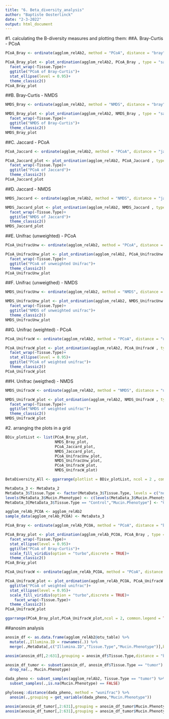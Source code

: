 ---
title: "6. Beta_diversity_analysis"
author: "Baptiste Oosterlinck"
date: "2-3-2022"
output: html_document
---

#1. calculating the B-diversity measures and plotting them:
  ##A. Bray-Curtis - PCoA
```{r}
PCoA_Bray <- ordinate(agglom_relAb2, method = "PCoA", distance = "bray")

PCoA_Bray_plot <- plot_ordination(agglom_relAb2, PCoA_Bray , type = "samples", axes = 1:2, color = "Mucin.Phenotype")+
  facet_wrap(~Tissue.Type)+
  ggtitle("PCoA of Bray-Curtis")+
  stat_ellipse(level = 0.95)+
  theme_classic2()
PCoA_Bray_plot
```
  ##B. Bray-Curtis - NMDS
```{r}
NMDS_Bray <- ordinate(agglom_relAb2, method = "NMDS", distance = "bray")

NMDS_Bray_plot <- plot_ordination(agglom_relAb2, NMDS_Bray , type = "samples", axes = 1:2, color = "Mucin.Phenotype")+
  facet_wrap(~Tissue.Type)+
  ggtitle("NMDS of Bray-Curtis")+
  theme_classic2()
NMDS_Bray_plot
```
  ##C. Jaccard - PCoA
```{r}
PCoA_Jaccard <- ordinate(agglom_relAb2, method = "PCoA", distance = "jaccard")

PCoA_Jaccard_plot <- plot_ordination(agglom_relAb2, PCoA_Jaccard , type = "samples", axes = 1:2, color = "Mucin.Phenotype")+
  facet_wrap(~Tissue.Type)+
  ggtitle("PCoA of Jaccard")+
  theme_classic2()
PCoA_Jaccard_plot
```
  
  ##D. Jaccard - NMDS
```{r}
NMDS_Jaccard <- ordinate(agglom_relAb2, method = "NMDS", distance = "jaccard")

NMDS_Jaccard_plot <- plot_ordination(agglom_relAb2, NMDS_Jaccard , type = "samples", axes = 1:2, color = "Mucin.Phenotype")+
  facet_wrap(~Tissue.Type)+
  ggtitle("NMDS of Jaccard")+
  theme_classic2()
NMDS_Jaccard_plot
```
  ##E. Unifrac (unweighted) - PCoA
```{r}
PCoA_UnifracUnw <- ordinate(agglom_relAb2, method = "PCoA", distance = "unifrac",weighted = FALSE)

PCoA_UnifracUnw_plot <- plot_ordination(agglom_relAb2, PCoA_UnifracUnw , type = "samples", axes = 1:2, color = "Mucin.Phenotype")+
  facet_wrap(~Tissue.Type)+
  ggtitle("PCoA of unweighted Unifrac")+
  theme_classic2()
PCoA_UnifracUnw_plot
```
  ##F. Unifrac (unweigthed) - NMDS
```{r}
NMDS_UnifracUnw <- ordinate(agglom_relAb2, method = "NMDS", distance = "unifrac",weighted = FALSE)

NMDS_UnifracUnw_plot <- plot_ordination(agglom_relAb2, NMDS_UnifracUnw , type = "samples", axes = 1:2, color = "Mucin.Phenotype")+
  facet_wrap(~Tissue.Type)+
  ggtitle("NMDS of unweighted unifrac")+
  theme_classic2()
NMDS_UnifracUnw_plot
```
  ##G. Unifrac (weighted) - PCoA
```{r}
PCoA_UnifracW <- ordinate(agglom_relAb2, method = "PCoA", distance = "unifrac",weighted = TRUE)

PCoA_UnifracW_plot <- plot_ordination(agglom_relAb2, PCoA_UnifracW , type = "samples", axes = 1:2, color = "Mucin.Phenotype")+
  facet_wrap(~Tissue.Type)+
  stat_ellipse(level = 0.95)+
  ggtitle("PCoA of weighted unifrac")+
  theme_classic2()
PCoA_UnifracW_plot
```
  ##H. Unifrac (weigthed) - NMDS  
```{r}
NMDS_UnifracW <- ordinate(agglom_relAb2, method = "NMDS", distance = "unifrac",weighted = TRUE)

NMDS_UnifracW_plot <- plot_ordination(agglom_relAb2, NMDS_UnifracW , type = "samples", axes = 1:2, color = "Mucin.Phenotype")+
  facet_wrap(~Tissue.Type)+
  ggtitle("NMDS of weighted unifrac")+
  theme_classic2()
NMDS_UnifracW_plot
```

#2. arranging the plots in a grid
```{r}
BDiv_plotList <- list(PCoA_Bray_plot,
                      NMDS_Bray_plot,
                      PCoA_Jaccard_plot,
                      NMDS_Jaccard_plot,
                      PCoA_UnifracUnw_plot,
                      NMDS_UnifracUnw_plot,
                      PCoA_UnifracW_plot,
                      NMDS_UnifracW_plot)

BetaDiversity_All <- ggarrange(plotlist = BDiv_plotList, ncol = 2 , common.legend = TRUE)

```

```{r}
MetaData_3 <- MetaData_2
MetaData_3$Tissue.Type <- factor(MetaData_3$Tissue.Type, levels = c("noninflammed","adjacent","tumor"),labels = c("Control","Adjacent","Tumor"), ordered = TRUE)
levels(MetaData_3$Mucin.Phenotype) <- c(levels(MetaData_3$Mucin.Phenotype),"Control")
MetaData_3[MetaData_3$Tissue.Type == "Control","Mucin.Phenotype"] <- "Control" 

agglom_relAb_PCOA <- agglom_relAb2
sample_data(agglom_relAb_PCOA) <- MetaData_3

PCoA_Bray <- ordinate(agglom_relAb_PCOA, method = "PCoA", distance = "bray")

PCoA_Bray_plot <- plot_ordination(agglom_relAb_PCOA, PCoA_Bray , type = "samples", axes = 1:2, color = "Mucin.Phenotype")+
  facet_wrap(~Tissue.Type)+
  stat_ellipse(level = 0.95)+
  ggtitle("PCoA of Bray-Curtis")+
  scale_fill_viridis(option = "turbo",discrete = TRUE)+
  theme_classic2()
PCoA_Bray_plot

PCoA_UnifracW <- ordinate(agglom_relAb_PCOA, method = "PCoA", distance = "unifrac",weighted = TRUE)

PCoA_UnifracW_plot <- plot_ordination(agglom_relAb_PCOA, PCoA_UnifracW , type = "samples", axes = 1:2, color = "Mucin.Phenotype")+
  ggtitle("PCoA of weighted unifrac")+
  stat_ellipse(level = 0.95)+
  scale_fill_viridis(option = "turbo",discrete = TRUE)+
    facet_wrap(~Tissue.Type)+
  theme_classic2()
PCoA_UnifracW_plot

ggarrange(PCoA_Bray_plot,PCoA_UnifracW_plot,ncol = 2, common.legend = TRUE,legend = "bottom")
```
##anosim analysis
```{r}
anosim_df <- as.data.frame(agglom_relAb2@otu_table) %>%
  mutate(.,Illumina.ID = rownames(.)) %>%
  merge(.,MetaData[,c("Illumina.ID","Tissue.Type","Mucin.Phenotype")],by = "Illumina.ID")

anosim(anosim_df[,2:631],grouping = anosim_df$Tissue.Type,distance = "bray",permutations=9999)

anosim_df_tumor <- subset(anosim_df, anosim_df$Tissue.Type == "tumor") %>%
  drop_na(., Mucin.Phenotype)

dada_pheno <- subset_samples(agglom_relAb2, Tissue.Type == "tumor") %>%
  subset_samples(.,is.na(Mucin.Phenotype) == FALSE)

phyloseq::distance(dada_pheno, method = "wunifrac") %>%
  anosim(.,grouping = get_variable(dada_pheno,"Mucin.Phenotype"))

anosim(anosim_df_tumor[,2:631],grouping = anosim_df_tumor$Mucin.Phenotype,distance = "bray",permutations=9999)
anosim(anosim_df_tumor[,2:631],grouping = anosim_df_tumor$Mucin.Phenotype,distance = "unifrac",permutations=9999)
```

